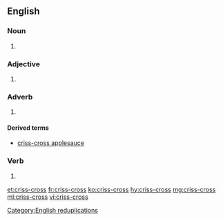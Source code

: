 ==English==

===Noun===
{{en-noun|es}}
# {{alternative spelling of|crisscross|lang=en}}

===Adjective===
{{en-adj}}
# {{alternative spelling of|crisscross|lang=en}}

===Adverb===
{{en-adv}}

# {{alternative spelling of|crisscross|lang=en}}

====Derived terms====
* [[criss-cross applesauce]]

===Verb===
{{en-verb|es}}

# {{alternative spelling of|crisscross|lang=en}}

[[Category:English reduplications]]

[[et:criss-cross]]
[[fr:criss-cross]]
[[ko:criss-cross]]
[[hy:criss-cross]]
[[mg:criss-cross]]
[[ml:criss-cross]]
[[vi:criss-cross]]